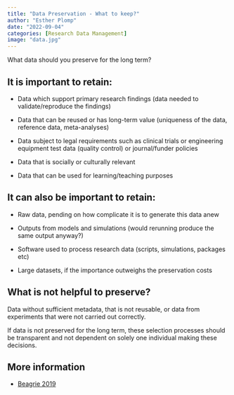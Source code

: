 ```yaml
---
title: "Data Preservation - What to keep?"
author: "Esther Plomp"
date: "2022-09-04"
categories: [Research Data Management]
image: "data.jpg"
---
```


What data should you preserve for the long term?

## It is important to retain:

-   Data which support primary research findings (data needed to validate/reproduce the findings)

-   Data that can be reused or has long-term value (uniqueness of the data, reference data, meta-analyses)

-   Data subject to legal requirements such as clinical trials or engineering equipment test data (quality control) or journal/funder policies

-   Data that is socially or culturally relevant

-   Data that can be used for learning/teaching purposes

## It can also be important to retain:

-   Raw data, pending on how complicate it is to generate this data anew

-   Outputs from models and simulations (would rerunning produce the same output anyway?)

-   Software used to process research data (scripts, simulations, packages etc)

-   Large datasets, if the importance outweighs the preservation costs

## What is not helpful to preserve? 

Data without sufficient metadata, that is not reusable, or data from experiments that were not carried out correctly.

If data is not preserved for the long term, these selection processes should be transparent and not dependent on solely one individual making these decisions.

## More information

-   [Beagrie 2019](https://apo.org.au/node/227001)
